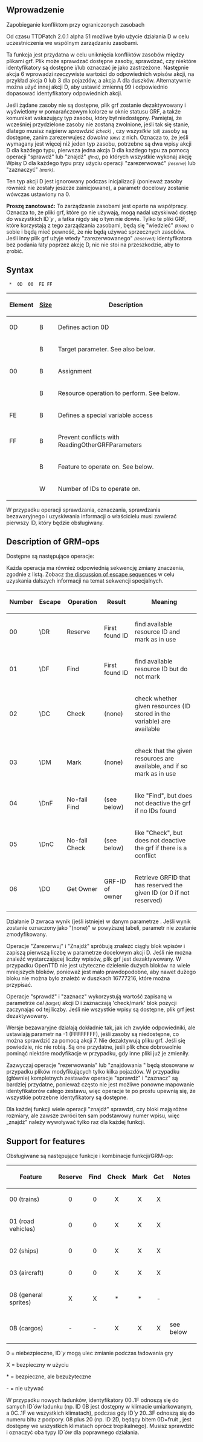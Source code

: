 {{pl/Development/NewGRF/inne strony|en=newgrf-specs.tt-wiki.net/wiki/GRFResourceManagement|pl=pl/Development/NewGRF/NFO Specs/GRFResourceManagement}}
<!--{{-}}<br>--><!--{{ambox | text = w trakcie edycji.}}--><!-- -->
== Wprowadzenie ==

Zapobieganie konfliktom przy ograniczonych zasobach



Od czasu TTDPatch 2.0.1 alpha 51 możliwe było użycie działania D w celu uczestniczenia we wspólnym zarządzaniu zasobami.

Ta funkcja jest przydatna w celu uniknięcia konfliktów zasobów między plikami grf. Plik może sprawdzać dostępne zasoby, sprawdzać, czy niektóre identyfikatory są dostępne i/lub oznaczać je jako zastrzeżone. Następnie akcja 6 wprowadzi rzeczywiste wartości do odpowiednich wpisów akcji, na przykład akcja 0 lub 3 dla pojazdów, a akcja A dla duszków. Alternatywnie można użyć innej akcji D, aby ustawić zmienną 99 i odpowiednio dopasować identyfikatory odpowiednich akcji.

Jeśli żądane zasoby nie są dostępne, plik grf zostanie dezaktywowany i wyświetlony w pomarańczowym kolorze w oknie statusu GRF, a także komunikat wskazujący typ zasobu, który był niedostępny. Pamiętaj, że wcześniej przydzielone zasoby nie zostaną zwolnione, jeśli tak się stanie, dlatego musisz najpierw ''sprawdzić'' <small>''(check)''</small> , czy ''wszystkie'' <small>''(all)''</small>  zasoby są dostępne, zanim zarezerwujesz ''dowolne'' <small>''(any)''</small> z nich. Oznacza to, że jeśli wymagany jest więcej niż jeden typ zasobu, potrzebne są dwa wpisy akcji D dla każdego typu, pierwsza jedna akcja D dla każdego typu za pomocą operacji "sprawdź" lub "znajdź" <small>''(find)''</small>, po których wszystkie wykonaj akcję Wpisy D dla każdego typu przy użyciu operacji "zarezerwować" <small>''(reserve)''</small> lub "zaznaczyć" <small>''(mark)''</small>.

Ten typ akcji D jest ignorowany podczas inicjalizacji (ponieważ zasoby również nie zostały jeszcze zainicjowane), a parametr docelowy zostanie wówczas ustawiony na 0.

'''Proszę zanotować:''' To zarządzanie zasobami jest oparte na współpracy. Oznacza to, że pliki grf, które go nie używają, mogą nadal uzyskiwać dostęp do wszystkich ID''`y'' , a łatka nigdy się o tym nie dowie. Tylko te pliki GRF, które korzystają z tego zarządzania zasobami, będą się "wiedzieć" <small>''(know)''</small> o sobie i będą mieć pewność, że nie będą używać sprzecznych zasobów. Jeśli inny plik grf użyje wtedy "zarezerwowanego" <small>''(reserved)''</small> identyfikatora bez podania łaty poprzez akcję D, nic nie stoi na przeszkodzie, aby to zrobić.

== Syntax ==

 <Sprite-number> * <Length> 0D <target> 00 <GRM-op> FE FF <feature> <count>

{|
!Element!![[pl/Development/NewGRF/NFO Specs/GRFActionsDetailed|Size]]!!Description

|-
|0D||B||Defines action 0D

|-
|<target>||B||Target parameter. See also below.

|-
|00||B||Assignment

|-
|<GRM-op>||B||Resource operation to perform. See below.

|-
|FE||B||Defines a special variable access

|-
|FF||B||Prevent conflicts with ReadingOtherGRFParameters

|-
|<feature>||B||Feature to operate on. See below.

|-
|<count>||W||Number of IDs to operate on.
|}

W przypadku operacji sprawdzania, oznaczania, sprawdzania bezawaryjnego i uzyskiwania informacji o właścicielu <target> musi zawierać pierwszy ID, który będzie obsługiwany.

== Description of GRM-ops ==

Dostępne są następujące operacje:

Każda operacja ma również odpowiednią sekwencję zmiany znaczenia, zgodnie z listą. Zobacz [[pl/Development/NewGRF/NFO Specs/GRFActionsDetailed#byte-order|the discussion of escape sequences]] w celu uzyskania dalszych informacji na temat sekwencji specjalnych.

{|
!Number!!Escape!!Operation!!Result!!Meaning

|-
|00||\DR||Reserve||First found ID||find available resource ID and mark as in use

|-
|01||\DF||Find||First found ID||find available resource ID but do not mark

|-
|02||\DC||Check||(none)||check whether given resources (ID stored in the <target> variable) are available

|-
|03||\DM||Mark||(none)||check that the given resources are available, and if so mark as in use

|-
|04||\DnF||No-fail Find||(see below)||like "Find", but does not deactive the grf if no IDs found

|-
|05||\DnC||No-fail Check||(see below)||like "Check", but does not deactive the grf if there is a conflict

|-
|06||\DO||Get Owner||GRF-ID of owner||Retrieve GRFID that has reserved the given ID (or 0 if not reserved)
|}

Działanie D zwraca wynik (jeśli istnieje) w danym parametrze <target>. Jeśli wynik zostanie oznaczony jako "(none)" w powyższej tabeli, parametr <target> nie zostanie zmodyfikowany.

Operacje "Zarezerwuj" i "Znajdź" spróbują znaleźć ciągły blok <count> wpisów i zapiszą pierwszą liczbę w parametrze docelowym akcji D. Jeśli nie można znaleźć wystarczającej liczby wpisów, plik grf jest dezaktywowany. W przypadku OpenTTD nie jest użyteczne dzielenie dużych bloków na wiele mniejszych bloków, ponieważ jest mało prawdopodobne, aby nawet dużego bloku nie można było znaleźć w duszkach 16777216, które można przypisać.

Operacje "sprawdź" i "zaznacz" wykorzystują wartość zapisaną w parametrze ''cel'' <small>''(target)''</small> akcji D i zaznaczają 'check/mark' blok <count> pozycji zaczynając od tej liczby. Jeśli nie wszystkie wpisy są dostępne, plik grf jest dezaktywowany.

Wersje bezawaryjne działają dokładnie tak, jak ich zwykłe odpowiedniki, ale ustawiają parametr <target> na -1 (FFFFFFFF), jeśli zasoby są niedostępne, co można sprawdzić za pomocą akcji 7. Nie dezaktywują pliku grf. Jeśli się powiedzie, nic nie robią. Są one przydatne, jeśli plik chce dobrowolnie pominąć niektóre modyfikacje w przypadku, gdy inne pliki już je zmieniły.

Zazwyczaj operacje  "rezerwowania" lub  "znajdowania " będą stosowane w przypadku plików modyfikujących tylko kilka pojazdów. W przypadku (głównie) kompletnych zestawów operacje  "sprawdź" i   "zaznacz" są bardziej przydatne, ponieważ często nie jest możliwe ponowne mapowanie identyfikatorów całego zestawu, więc operacje te po prostu upewnią się, że wszystkie potrzebne identyfikatory są dostępne.

Dla każdej funkcji wiele operacji "znajdź" sprawdzi, czy bloki mają różne rozmiary, ale zawsze zwróci ten sam podstawowy numer wpisu, więc „znajdź” należy wywoływać tylko raz dla każdej funkcji.

== Support for features ==

Obsługiwane są następujące funkcje i kombinacje funkcji/GRM-op:

{|
!Feature!!Reserve!!Find!!Check!!Mark!!Get!!Notes

|-
|00 (trains)||<center>0</center>||<center>0</center>||<center>X</center>||<center>X</center>||<center>X</center>||

|-
|01 (road vehicles)||<center>0</center>||<center>0</center>||<center>X</center>||<center>X</center>||<center>X</center>||

|-
|02 (ships)||<center>0</center>||<center>0</center>||<center>X</center>||<center>X</center>||<center>X</center>||

|-
|03 (aircraft)||<center>0</center>||<center>0</center>||<center>X</center>||<center>X</center>||<center>X</center>||

|-
|08 (general sprites)||<center>X</center>||<center>X</center>||<center>*</center>||<center>*</center>||<center>-</center>||

|-
|0B (cargos)||<center>-</center>||<center>-</center>||<center>X</center>||<center>X</center>||<center>X</center>||see below
|}

0 = niebezpieczne, ID''`y'' mogą ulec zmianie podczas ładowania gry

X = bezpieczny w użyciu

<nowiki>*</nowiki> = bezpieczne, ale bezużyteczne

- = nie używać

W przypadku nowych ładunków, identyfikatory 00..1F odnoszą się do samych ID''`ów'' ładunku (np. ID 0B jest dostępny w klimacie umiarkowanym, a 0C..1F we wszystkich klimatach), podczas gdy ID''`y'' 20..3F odnoszą się do numeru bitu z podpory. 08 plus 20 (np. ID 2D, będący bitem 0D=fruit , jest dostępny we wszystkich klimatach oprócz tropikalnego). Musisz sprawdzić i oznaczyć oba typy ID''`ów'' dla poprawnego działania.